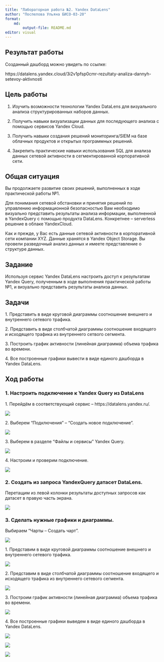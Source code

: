 ```yaml
---
title: "Лабораторная работа №2. Yandex DataLens"
author: "Поспелова Ульяна БИСО-03-20"
format: 
    md:
        output-file: README.md
editor: visual
---
```


## Результат работы

Созданный дашборд можно увидеть по ссылке:

https://datalens.yandex.cloud/3i2v1pfsp0cmr-rezultaty-analiza-dannyh-setevoy-aktivnosti

## Цель работы

1. Изучить возможности технологии Yandex DataLens для визуального анализа структурированных наборов данных.

2. Получить навыки визуализации данных для последующего анализа с помощью сервисов Yandex Cloud.

3. Получить навыки создания решений мониторинга/SIEM на базе облачных продуктов и открытых программных решений.

4. Закрепить практические навыки использования SQL для анализа данных сетевой активности в сегментированной корпоративной сети.

## Общая ситуация

Вы продолжаете развитие своих решений, выполненных в ходе практической работы №1.

Для понимания сетевой обстановки и принятия решений по управлению информационной безопасностью Вам необходимо визуально представить результаты анализа информации, выполненной в YandexQuery с помощью продукта DataLens. Конкретнее – serverless решение в облаке YandexCloud.

Как и прежде, у Вас есть данные сетевой активности в корпоративной сети компании XYZ. Данные хранятся в Yandex Object Storage. Вы провели разведочный анализ данных и имеете представление о структуре данных.

## Задание

Используя сервис Yandex DataLens настроить доступ к результатам Yandex Query, полученным в ходе
выполнения практической работы №1, и визуально представить результаты анализа данных.

## Задачи

1\. Представить в виде круговой диаграммы соотношение внешнего и внутреннего сетевого трафика.

2\. Представить в виде столбчатой диаграммы соотношение входящего и исходящего трафика из внутреннего сетвого сегмента.

3\. Построить график активности (линейная диаграмма) объема трафика во времени.

4\. Все построенные графики вывести в виде единого дашборда в Yandex DataLens.

## Ход работы

### 1. Настроить подключение к Yandex Query из DataLens

1\. Перейдём в соответствующий сервис – https://datalens.yandex.ru/.

![](PNGs/pic_1.png)

2\. Выберем “Подключения” – “Создать новое подключение”.

![](PNGs/pic_2.png)

3\. Выберем в разделе “Файлы и сервисы” Yandex Query.

![](PNGs/pic_3.png)

4\. Настроим и проверим подключение.

![](PNGs/pic_4.png)

### 2\. Создать из запроса YandexQuery датасет DataLens.

Перетащим из левой колонки результаты доступных запросов как датасет в правую часть экрана.

![](PNGs/pic_5.png)

### 3\. Сделать нужные графики и диаграммы.

Выбираем “Чарты – Создать чарт”.

![](PNGs/pic_6.png)

1\. Представим в виде круговой диаграммы соотношение внешнего и внутреннего сетевого трафика.

![](PNGs/pic_7.png)

2\. Представим в виде столбчатой диаграммы соотношение входящего и исходящего трафика из внутреннего сетевого сегмента.

![](PNGs/pic_8.png)

3\. Построим график активности (линейная диаграмма) объема трафика во времени.

![](PNGs/pic_9.png)

4\. Все построенные графики выведем в виде единого дашборда в Yandex DataLens.

![](PNGs/pic_10.png)

![](PNGs/pic_11.png)

![](PNGs/pic_12.png)
